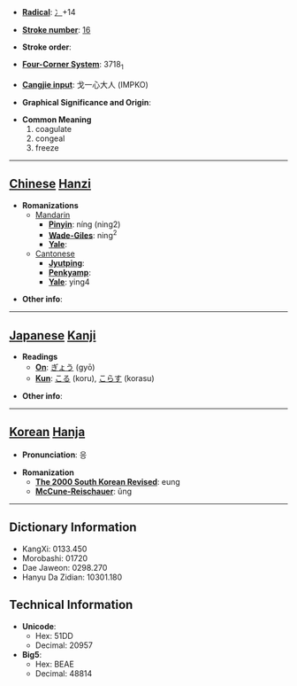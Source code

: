 * '''[[Wiktionary:Chinese radical index| Radical]]''': [[Wiktionary:Chinese radical index 冫|冫]]+14

* '''[[Wiktionary:Chinese total strokes index|Stroke number]]''': [[Wiktionary:Chinese total strokes index 16|16]]

* '''Stroke order''': 

* '''[[Wiktionary:Chinese four corner index|Four-Corner System]]''': 3718<sub>1</sub>

* '''[[Wiktionary:Chinese Cangjie index|Cangjie input]]''': 戈一心大人 (IMPKO)

* '''Graphical Significance and Origin''': 

* '''Common Meaning'''
*#coagulate
*# congeal
*# freeze


----

== [[Chinese]] [[Hanzi]] ==

* '''Romanizations'''
** [[Mandarin]]
*** '''[[Pinyin]]''': níng (ning2)
*** '''[[Wade-Giles]]''': ning<sup>2</sup>
*** '''[[Yale]]''': 
**[[Cantonese]]
***'''[[Jyutping]]''':
***'''[[Penkyamp]]''': 
***'''[[Yale]]''': ying4

* '''Other info''': 

----

== [[Japanese]] [[Kanji]] ==

* '''Readings'''
** '''[[On]]''': [[ぎょう]] (gyō)
** '''[[Kun]]''': [[こる]] (koru), [[こらす]] (korasu)

* '''Other info''':  

----

== [[Korean]] [[Hanja]] ==

* '''Pronunciation''': 응

* '''Romanization'''
** '''[[The 2000 South Korean Revised Romanization|The 2000 South Korean Revised]]''': eung
** '''[[McCune-Reischauer]]''': ŭng

----

== Dictionary Information ==

* KangXi: 0133.450
* Morobashi: 01720
* Dae Jaweon: 0298.270
* Hanyu Da Zidian: 10301.180

== Technical Information ==

* '''Unicode''':
** Hex: 51DD
** Decimal: 20957
* '''Big5''':
** Hex: BEAE
** Decimal: 48814